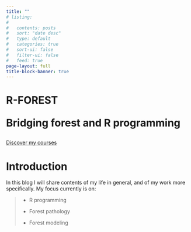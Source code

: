 ```yaml
---
title: ""
# listing:
# 
#   contents: posts
#   sort: "date desc"
#   type: default
#   categories: true
#   sort-ui: false
#   filter-ui: false
#   feed: true
page-layout: full
title-block-banner: true
---
```


::: header
::: text-box
<h1 class="homeText">

[R-FOREST]{.homeTitle}

[Bridging forest and R programming]{.homeSubtitle}

</h1>

<a href="#" class="btn btn-white">Discover my courses</a>
:::
:::

# Introduction

In this blog I will share contents of my life in general, and of my work more specifically. My focus currently is on:

> -   R programming
>
> -   Forest pathology
>
> -   Forest modeling
